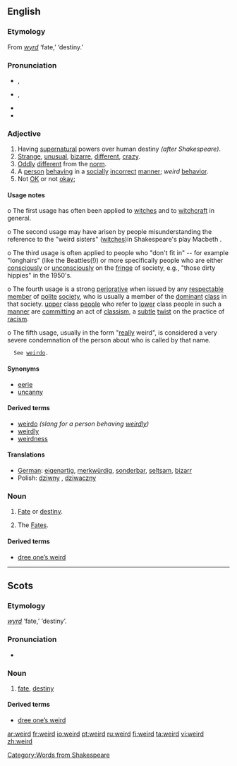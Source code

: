 {{was wotd|2007|March|5}}
==English==

===Etymology===
From {{OE.}} ''[[wyrd]]'' ‘fate,’ ‘destiny.’

===Pronunciation===
*{{italbrac|[[RP]]}} {{IPA|/wɪəd/}}, {{SAMPA|/wI@d/}}
*{{italbrac|US}} {{IPA|/wiɚd/ ''or'' /wɪɚd/}}, {{SAMPA|/wi@rd/}}
*{{audio|en-us-weird.ogg|Audio (US)}}
*{{rhymes|ɪə(r)d}}

===Adjective===
{{en-adj|er}}

# Having [[supernatural]] powers over human destiny ''(after Shakespeare)''.
# [[strange|Strange]], [[unusual]], [[bizarre]], [[different]], [[crazy]].
# [[Oddly]] [[different]] from the [[norm]].
# A [[person]] [[behaving]] in a [[socially]] [[incorrect ]] [[manner]]; ''weird'' [[behavior]].
# Not [[OK]] or not [[okay]]; 

====Usage notes====
o  The first usage has often been applied to [[witches]] and to [[witchcraft]] in general.

o  The second usage may have arisen by people misunderstanding the reference to the "weird sisters" ([[witches]])in Shakespeare's play Macbeth {{fact}}.

o  The third usage is often applied to people who "don't fit in" -- for example "longhairs"
(like the Beattles(!)) or more specifically people who are either [[consciously]] or [[unconsciously]] on the [[fringe]] of society, e.g., "those dirty hippies" in the 1950's.

o  The fourth usage is a strong [[perjorative]] when issued by any [[respectable]] [[member]] of [[polite]] [[society]], who is usually a member of the [[dominant]] [[class]] in that society.
[[Upper|upper]] class [[people]] who refer to [[lower]] class people in such a [[manner]] are
[[committing]] an act of [[classism]], a [[subtle]] [[twist]] on the practice of [[racism]].

o  The fifth usage, usually in the form "[[Really|really]] weird", is considered a very severe condemnation of the person about who is called by that name.
   See [[weirdo]].

====Synonyms====
*[[eerie]]
*[[uncanny]]

====Derived terms====
*[[weirdo]] ''(slang for a person behaving [[weirdly]])''
*[[weirdly]]
*[[weirdness]]

====Translations====
{{trans-top|weird}}
*[[German]]: [[eigenartig]], [[merkwürdig]], [[sonderbar]], [[seltsam]], [[bizarr]]
*Polish: [[dziwny]] {{m}}, [[dziwaczny]] {{m}}
{{trans-mid}}
{{trans-bottom}}

===Noun===
{{en-noun}}

# {{context|archaic|except in Scots}} [[fate|Fate]] or [[destiny]].
# {{context|archaic|in plural}} The [[Fates]].

====Derived terms====
*[[dree one’s weird]]

[[Category:Words from Shakespeare]]

----

==Scots==

===Etymology===
{{OE.|sco}} ''[[wyrd]]'' ‘fate,’ ‘destiny’.

===Pronunciation===
*{{IPA|/wird/}}

===Noun===
{{sco-noun}}

# [[fate]], [[destiny]]

====Derived terms====
*[[dree one’s weird]]

[[ar:weird]]
[[fr:weird]]
[[io:weird]]
[[pt:weird]]
[[ru:weird]]
[[fi:weird]]
[[ta:weird]]
[[vi:weird]]
[[zh:weird]]
